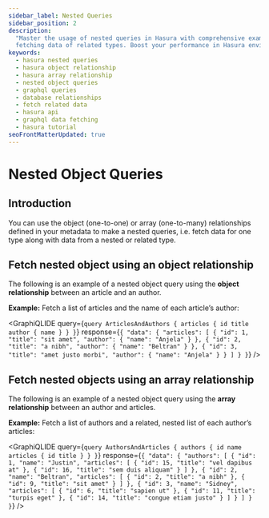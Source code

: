 ```yaml
---
sidebar_label: Nested Queries
sidebar_position: 2
description:
  "Master the usage of nested queries in Hasura with comprehensive examples. Explore object and array relationships for
  fetching data of related types. Boost your performance in Hasura environment with efficient nested object queries."
keywords:
  - hasura nested queries
  - hasura object relationship
  - hasura array relationship
  - nested object queries
  - graphql queries
  - database relationships
  - fetch related data
  - hasura api
  - graphql data fetching
  - hasura tutorial
seoFrontMatterUpdated: true
---
```



# Nested Object Queries

## Introduction

You can use the object (one-to-one) or array (one-to-many) relationships defined in your metadata to make a nested
queries, i.e. fetch data for one type along with data from a nested or related type.

## Fetch nested object using an object relationship

The following is an example of a nested object query using the **object relationship** between an article and an author.

**Example:** Fetch a list of articles and the name of each article’s author:

<GraphiQLIDE
  query={`query ArticlesAndAuthors {
  articles {
    id
    title
    author {
      name
    }
  }
}`}
  response={`{
  "data": {
    "articles": [
      {
        "id": 1,
        "title": "sit amet",
        "author": {
          "name": "Anjela"
        }
      },
      {
        "id": 2,
        "title": "a nibh",
        "author": {
          "name": "Beltran"
        }
      },
      {
        "id": 3,
        "title": "amet justo morbi",
        "author": {
          "name": "Anjela"
        }
      }
    ]
  }
}`}
/>

## Fetch nested objects using an array relationship

The following is an example of a nested object query using the **array relationship** between an author and articles.

**Example:** Fetch a list of authors and a related, nested list of each author’s articles:

<GraphiQLIDE
  query={`query AuthorsAndArticles {
  authors {
    id
    name
    articles {
      id
      title
    }
  }
}`}
  response={`{
  "data": {
    "authors": [
      {
        "id": 1,
        "name": "Justin",
        "articles": [
          {
            "id": 15,
            "title": "vel dapibus at"
          },
          {
            "id": 16,
            "title": "sem duis aliquam"
          }
        ]
      },
      {
        "id": 2,
        "name": "Beltran",
        "articles": [
          {
            "id": 2,
            "title": "a nibh"
          },
          {
            "id": 9,
            "title": "sit amet"
          }
        ]
      },
      {
        "id": 3,
        "name": "Sidney",
        "articles": [
          {
            "id": 6,
            "title": "sapien ut"
          },
          {
            "id": 11,
            "title": "turpis eget"
          },
          {
            "id": 14,
            "title": "congue etiam justo"
          }
        ]
      }
    ]
  }
}`}
/>

